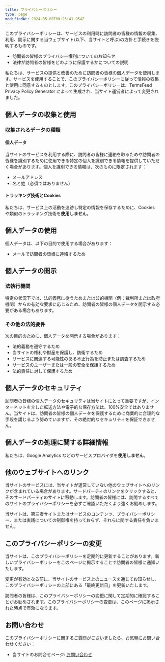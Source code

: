 ```yaml
---
title: プライバシーポリシー
type: page
modifiedAt: 2024-05-08T00:23:41.954Z
---
```


このプライバシーポリシーは、サービスの利用時に訪問者の皆様の情報の収集、利用、開示に関する当ウェブサイト(以下、当サイトと呼ぶ)の方針と手続きを説明するものです。

- 訪問者の皆様のプライバシー権利についてのお知らせ
- 法律が訪問者の皆様をどのように保護するかについての説明

私たちは、サービスの提供と改善のために訪問者の皆様の個人データを使用します。サービスを使用することで、このプライバシーポリシーに従って情報の収集と使用に同意するものとします。このプライバシーポリシーは、TermsFeed Privacy Policy Generator によって生成され、当サイト運営者によって変更されました。

## 個人データの収集と使用

### 収集されるデータの種類

#### 個人データ

当サイトのサービスを利用する際に、訪問者の皆様に連絡を取るためや訪問者の皆様を識別するために使用できる特定の個人を識別できる情報を提供していただく場合があります。個人を識別できる情報は、次のものに限定されます：

- メールアドレス
- 名と姓（必須ではありません）

#### トラッキング技術とCookies

私たちは、サービス上の活動を追跡し特定の情報を保存するために、Cookies や類似のトラッキング技術を**使用しません**。

## 個人データの使用

個人データは、以下の目的で使用する場合があります：

- メールで訪問者の皆様に連絡するため

## 個人データの開示

### 法執行機関

特定の状況下では、法的義務に従うためまたは公的機関（例：裁判所または政府機関）からの有効な要求に応じるため、訪問者の皆様の個人データを開示する必要がある場合もあります。

### その他の法的要件

次の目的のために、個人データを開示する場合があります：

- 法的義務を遵守するため
- 当サイトの権利や財産を保護し、防衛するため
- サービスに関連する可能性のある不正行為を防止または調査するため
- サービスのユーザーまたは一般の安全を保護するため
- 法的責任に対して保護するため

## 個人データのセキュリティ

訪問者の皆様の個人データのセキュリティは当サイトにとって重要ですが、インターネットを介した転送方法や電子的な保存方法は、100%安全ではありません。当サイトは、訪問者の皆様の個人データを保護するために商業的に合理的な手段を講じるよう努めていますが、その絶対的なセキュリティを保証できません。

## 個人データの処理に関する詳細情報

私たちは、Google Analytics などのサービスプロバイダを**使用しません**。

## 他のウェブサイトへのリンク

当サイトのサービスには、当サイトが運営していない他のウェブサイトへのリンクが含まれている場合があります。サードパーティのリンクをクリックすると、そのサードパーティのサイトに移動します。訪問者の皆様には、訪問するすべてのサイトのプライバシーポリシーを必ずご確認いただくよう強くお勧めします。

当サイトは、第三者サイトまたはサービスのコンテンツ、プライバシーポリシー、または実践についての制御権を持っておらず、それらに関する責任を負いません。

## このプライバシーポリシーの変更

当サイトは、このプライバシーポリシーを定期的に更新することがあります。新しいプライバシーポリシーをこのページに掲示することで訪問者の皆様に通知いたします。

変更が有効となる前に、当サイトのサービス上のニュースを通じてお知らせし、このプライバシーポリシーの上部にある「最終更新日」を更新いたします。

訪問者の皆様は、このプライバシーポリシーの変更に関して定期的に確認することがお勧めされます。このプライバシーポリシーの変更は、このページに掲示された時点で有効になります。

## お問い合わせ

このプライバシーポリシーに関するご質問がございましたら、お気軽にお問い合わせください：

- 当サイトのお問合せページ: [お問い合わせ](https://younagi.dev/ja/contact/)

